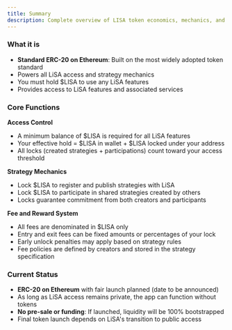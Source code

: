 ```yaml
---
title: Summary
description: Complete overview of LISA token economics, mechanics, and usage. Token utility and access requirements.
---
```


### What it is
- **Standard ERC-20 on Ethereum**: Built on the most widely adopted token standard
- Powers all LiSA access and strategy mechanics
- You must hold $LISA to use any LiSA features
- Provides access to LiSA features and associated services

### Core Functions

**Access Control**
- A minimum balance of $LISA is required for all LiSA features
- Your effective hold = $LISA in wallet + $LISA locked under your address
- All locks (created strategies + participations) count toward your access threshold

**Strategy Mechanics** 
- Lock $LISA to register and publish strategies with LiSA
- Lock $LISA to participate in shared strategies created by others
- Locks guarantee commitment from both creators and participants

**Fee and Reward System**
- All fees are denominated in $LISA only
- Entry and exit fees can be fixed amounts or percentages of your lock
- Early unlock penalties may apply based on strategy rules
- Fee policies are defined by creators and stored in the strategy specification

### Current Status
- **ERC-20 on Ethereum** with fair launch planned (date to be announced)
- As long as LiSA access remains private, the app can function without tokens
- **No pre-sale or funding**: If launched, liquidity will be 100% bootstrapped
- Final token launch depends on LiSA's transition to public access